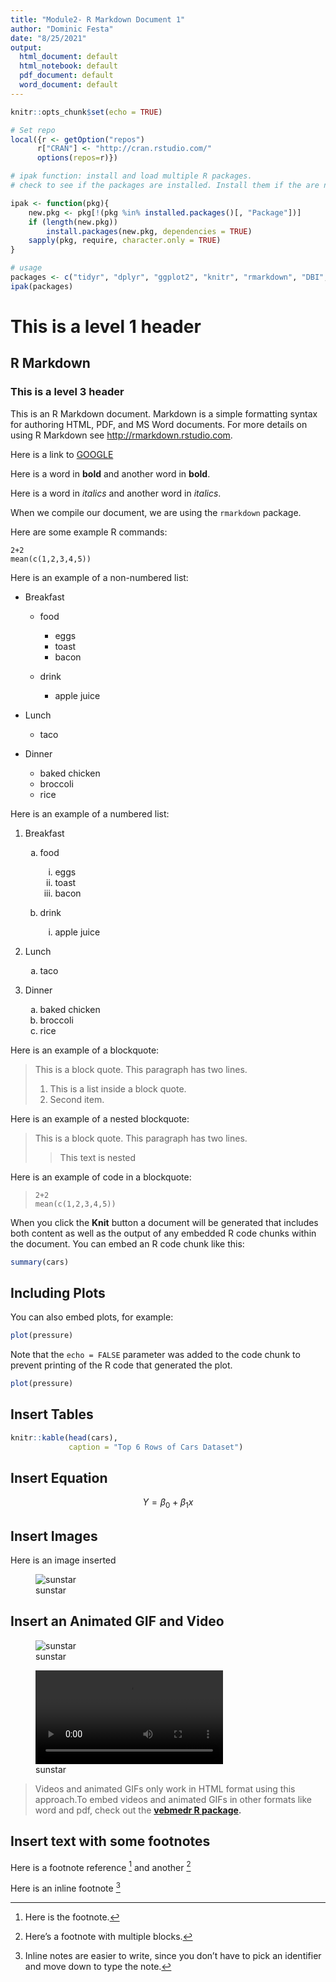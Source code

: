 ```yaml
---
title: "Module2- R Markdown Document 1"
author: "Dominic Festa"
date: "8/25/2021"
output:
  html_document: default
  html_notebook: default
  pdf_document: default
  word_document: default
---
```


```r
knitr::opts_chunk$set(echo = TRUE)

# Set repo
local({r <- getOption("repos")
      r["CRAN"] <- "http://cran.rstudio.com/"
      options(repos=r)})

# ipak function: install and load multiple R packages.
# check to see if the packages are installed. Install them if the are not, then load them into the R session.

ipak <- function(pkg){
	new.pkg <- pkg[!(pkg %in% installed.packages()[, "Package"])]
	if (length(new.pkg))
		install.packages(new.pkg, dependencies = TRUE)
	sapply(pkg, require, character.only = TRUE)
}

# usage
packages <- c("tidyr", "dplyr", "ggplot2", "knitr", "rmarkdown", "DBI", "tinytex", "devtools")
ipak(packages)
```

# This is a level 1 header

## R Markdown

### This is a level 3 header

This is an R Markdown document. Markdown is a simple formatting syntax for authoring HTML, PDF, and MS Word documents. For more details on using R Markdown see <http://rmarkdown.rstudio.com>.

Here is a link to [GOOGLE](https://www.google.com/)

Here is a word in **bold** and another word in **bold**.

Here is a word in *italics* and another word in *italics*.

When we compile our document, we are using the `rmarkdown` package.

Here are some example R commands:

    2+2
    mean(c(1,2,3,4,5))

Here is an example of a non-numbered list:

-   Breakfast

    -   food

        -   eggs
        -   toast
        -   bacon

    -   drink

        -   apple juice

-   Lunch

    -   taco

-   Dinner

    -   baked chicken
    -   broccoli
    -   rice

Here is an example of a numbered list:

1.  Breakfast

    a.  food

        i.  eggs
        ii. toast
        iii. bacon

    b.  drink

        i.  apple juice

2.  Lunch

    a.  taco

3.  Dinner

    a.  baked chicken
    b.  broccoli
    c.  rice

Here is an example of a blockquote:

> This is a block quote. This paragraph has two lines.
>
> 1.  This is a list inside a block quote.
> 2.  Second item.

Here is an example of a nested blockquote:

> This is a block quote. This paragraph has two lines.
>
> > This text is nested

Here is an example of code in a blockquote:

>     2+2
>     mean(c(1,2,3,4,5))

When you click the **Knit** button a document will be generated that includes both content as well as the output of any embedded R code chunks within the document. You can embed an R code chunk like this:

```r
summary(cars)
```

## Including Plots

You can also embed plots, for example:

```r
plot(pressure)
```

Note that the `echo = FALSE` parameter was added to the code chunk to prevent printing of the R code that generated the plot.

```r
plot(pressure)
```

## Insert Tables

```r
knitr::kable(head(cars),
             caption = "Top 6 Rows of Cars Dataset")
```

## Insert Equation

$$ Y = \beta_0 + \beta_1x $$

## Insert Images

Here is an image inserted

![sunstar](./Sunstar/sunstar.png)

## Insert an Animated GIF and Video

![sunstar](Sunstar/sunstar.gif)

![sunstar](Sunstar/sunstar.mp4)

> Videos and animated GIFs only work in HTML format using this approach.To embed videos and animated GIFs in other formats like word and pdf, check out the **[vebmedr R package](https://ijlyttle.github.io/vembedr/dev/).**

## Insert text with some footnotes

Here is a footnote reference [^1] and another [^longnote]

Here is an inline footnote ^[Inline notes are easier to write, since you don't have to pick an identifier and move down to type the note.]

[^1]: Here is the footnote.
[^longnote]: Here's a footnote with multiple blocks.
